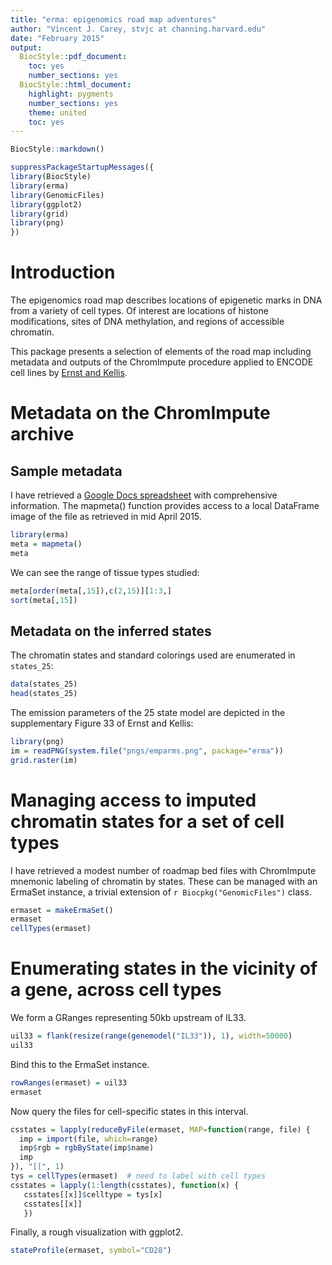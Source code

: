 ```yaml
---
title: "erma: epigenomics road map adventures"
author: "Vincent J. Carey, stvjc at channing.harvard.edu"
date: "February 2015"
output:
  BiocStyle::pdf_document:
    toc: yes
    number_sections: yes
  BiocStyle::html_document:
    highlight: pygments
    number_sections: yes
    theme: united
    toc: yes
---
```


<!--
%\VignetteEngine{knitr::rmarkdown}
%\VignetteIndexEntry{xyz}
-->

```r
BiocStyle::markdown()
```
```r
suppressPackageStartupMessages({
library(BiocStyle)
library(erma)
library(GenomicFiles)
library(ggplot2)
library(grid)
library(png)
})
```

# Introduction

The epigenomics road map describes locations of epigenetic
marks in DNA from a variety of cell types.  Of interest are
locations of
histone modifications, sites of DNA methylation,
and regions of accessible chromatin.

This package presents a selection of elements of the road 
map including metadata and outputs of the ChromImpute
procedure applied to ENCODE cell lines by [Ernst and Kellis](http://dx.doi.org/10.1038/nbt.3157).

# Metadata on the ChromImpute archive

## Sample metadata

I have retrieved a [Google Docs spreadsheet](https://docs.google.com/spreadsheet/ccc?key=0Am6FxqAtrFDwdHU1UC13ZUxKYy1XVEJPUzV6MEtQOXc&usp=sharing#gid=15) 
with comprehensive information.  The mapmeta() function provides
access to a local DataFrame image of the file as retrieved in mid April
2015.

```r
library(erma)
meta = mapmeta()
meta
```

We can see the range of tissue types studied:
```r
meta[order(meta[,15]),c(2,15)][1:3,]
sort(meta[,15])
```

## Metadata on the inferred states

The chromatin states and standard colorings
used are enumerated in `states_25`:
```r
data(states_25)
head(states_25)
```

The emission parameters of the 25 state model are depicted
in the supplementary Figure 33 of Ernst and Kellis:

```r
library(png)
im = readPNG(system.file("pngs/emparms.png", package="erma"))
grid.raster(im)
``` 

# Managing access to imputed chromatin states for a set of cell types

I have retrieved a modest number of roadmap bed files with ChromImpute
mnemonic labeling of chromatin by states.  These can be
managed with an ErmaSet instance,
a trivial extension of `r Biocpkg("GenomicFiles")` class.

```r
ermaset = makeErmaSet()
ermaset
cellTypes(ermaset)
```

# Enumerating states in the vicinity of a gene, across cell types

We form a GRanges representing 50kb upstream of IL33.
```r
uil33 = flank(resize(range(genemodel("IL33")), 1), width=50000)
uil33
```
Bind this to the ErmaSet instance.
```r
rowRanges(ermaset) = uil33
ermaset
```

Now query the files for cell-specific states in this interval.

```r
csstates = lapply(reduceByFile(ermaset, MAP=function(range, file) {
  imp = import(file, which=range)
  imp$rgb = rgbByState(imp$name)
  imp
}), "[[", 1) 
tys = cellTypes(ermaset)  # need to label with cell types
csstates = lapply(1:length(csstates), function(x) {
   csstates[[x]]$celltype = tys[x]
   csstates[[x]]
   })
```
Finally, a rough visualization with ggplot2.
```r
stateProfile(ermaset, symbol="CD28")
```




